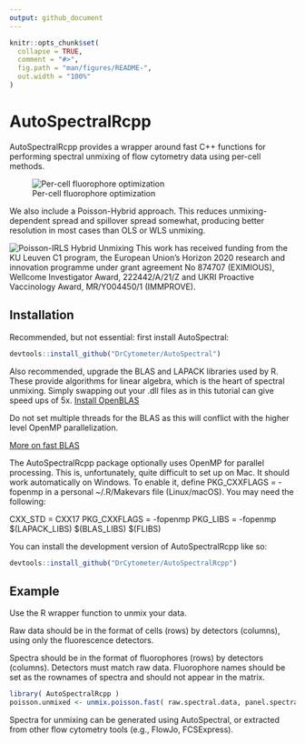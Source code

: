 ```yaml
---
output: github_document
---
```


<!-- README.md is generated from README.Rmd. Please edit that file -->

```r
knitr::opts_chunk$set(
  collapse = TRUE,
  comment = "#>",
  fig.path = "man/figures/README-",
  out.width = "100%"
)
```

# AutoSpectralRcpp

<!-- badges: start -->
<!-- badges: end -->

AutoSpectralRcpp provides a wrapper around fast C++ functions for performing
spectral unmixing of flow cytometry data using per-cell methods.

![Per-cell fluorophore optimization](images/Per_Cell_Unmixing.png)


We also include a Poisson-Hybrid approach. This reduces unmixing-dependent 
spread and spillover spread somewhat, producing better resolution in most cases 
than OLS or WLS unmixing.

![Poisson-IRLS Hybrid Unmixing](images/Poisson_unmixing_example.png)
This work has received funding from the KU Leuven C1 program, the European 
Union’s Horizon 2020 research and innovation programme under grant agreement 
No 874707 (EXIMIOUS), Wellcome Investigator Award, 222442/A/21/Z and UKRI
Proactive Vaccinology Award, MR/Y004450/1 (IMMPROVE).

## Installation

Recommended, but not essential: first install AutoSpectral:

``` r
devtools::install_github("DrCytometer/AutoSpectral")
```
Also recommended, upgrade the BLAS and LAPACK libraries used by R. These
provide algorithms for linear algebra, which is the heart of spectral unmixing.
Simply swapping out your .dll files as in this tutorial can give speed ups of 5x.
[Install OpenBLAS](https://github.com/david-cortes/R-openblas-in-windows)

Do not set multiple threads for the BLAS as this will conflict with the higher
level OpenMP parallelization.

[More on fast BLAS](https://csantill.github.io/RPerformanceWBLAS/)

The AutoSpectralRcpp package optionally uses OpenMP for parallel processing. 
This is, unfortunately, quite difficult to set up on Mac. It should work 
automatically on Windows.
To enable it, define PKG_CXXFLAGS = -fopenmp in a personal ~/.R/Makevars file 
(Linux/macOS). You may need the following:

CXX_STD = CXX17
PKG_CXXFLAGS = -fopenmp
PKG_LIBS = -fopenmp $(LAPACK_LIBS) $(BLAS_LIBS) $(FLIBS)


You can install the development version of AutoSpectralRcpp like so:

``` r
devtools::install_github("DrCytometer/AutoSpectralRcpp")
```

## Example

Use the R wrapper function to unmix your data.

Raw data should be in the format of cells (rows) by detectors (columns), using 
only the fluorescence detectors. 

Spectra should be in the format of fluorophores (rows) by detectors (columns).
Detectors must match raw data. Fluorophore names should be set as the rownames
of spectra and should not appear in the matrix.

```r
library( AutoSpectralRcpp )
poisson.unmixed <- unmix.poisson.fast( raw.spectral.data, panel.spectra )
```

Spectra for unmixing can be generated using AutoSpectral, or extracted from 
other flow cytometry tools (e.g., FlowJo, FCSExpress).
